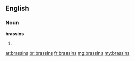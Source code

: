==English==

===Noun===
'''brassins'''

# {{plural of|brassin}}

[[ar:brassins]]
[[br:brassins]]
[[fr:brassins]]
[[mg:brassins]]
[[my:brassins]]